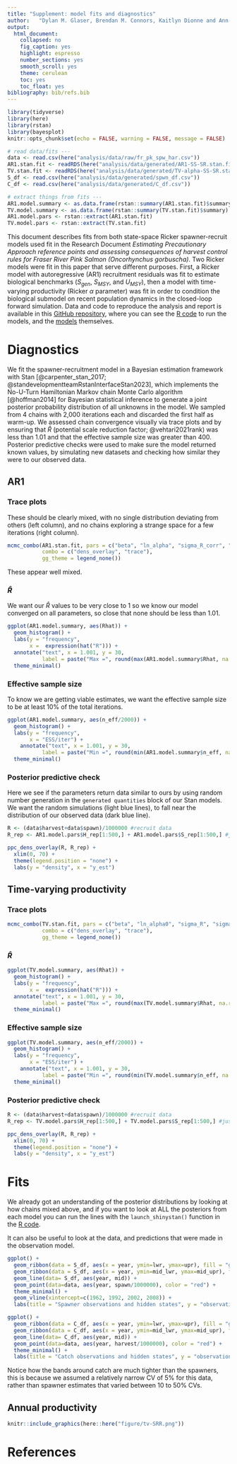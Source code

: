 ```yaml
---
title: "Supplement: model fits and diagnostics"
author:   "Dylan M. Glaser, Brendan M. Connors, Kaitlyn Dionne and Ann-Marie Huang"
output: 
  html_document:
    collapsed: no
    fig_caption: yes
    highlight: espresso
    number_sections: yes
    smooth_scroll: yes
    theme: cerulean
    toc: yes
    toc_float: yes
bibliography: bib/refs.bib
---
```


```r
library(tidyverse)
library(here)
library(rstan)
library(bayesplot)
knitr::opts_chunk$set(echo = FALSE, warning = FALSE, message = FALSE)

# read data/fits ---
data <- read.csv(here("analysis/data/raw/fr_pk_spw_har.csv"))
AR1.stan.fit <- readRDS(here("analysis/data/generated/AR1-SS-SR.stan.fit.rds"))
TV.stan.fit <- readRDS(here("analysis/data/generated/TV-alpha-SS-SR.stan.fit.rds"))
S_df <- read.csv(here("analysis/data/generated/spwn_df.csv"))
C_df <- read.csv(here("analysis/data/generated/C_df.csv"))

# extract things from fits ---
AR1.model.summary <- as.data.frame(rstan::summary(AR1.stan.fit)$summary)
TV.model.summary <- as.data.frame(rstan::summary(TV.stan.fit)$summary)
AR1.model.pars <- rstan::extract(AR1.stan.fit)
TV.model.pars <- rstan::extract(TV.stan.fit)
```


This document describes fits from both state-space Ricker spawner-recruit models used fit in the Research Document *Estimating Precautionary Approach reference points and assessing consequences of harvest control rules for Fraser River Pink Salmon (Oncorhynchus gorbuscha)*. Two Ricker models were fit in this paper that serve different purposes. First, a Ricker model with autoregressive (AR1) recruitment residuals was fit to estimate biological benchmarks ($S_{gen}$, $S_{MSY}$, and $U_{MSY}$), then a model with time-varying productivity (Ricker $\alpha$ parameter) was fit in order to condition the biological submodel on recent population dynamics in the closed-loop forward simulation. Data and code to reproduce the analysis and report is available in this [GitHub repository](https://github.com/Pacific-salmon-assess/FR-PK-ResDoc/tree/main), where you can see the [R code](https://github.com/Pacific-salmon-assess/FR-PK-ResDoc/blob/main/analysis/R/fit-sr-stan.R) to run the models, and the [models](https://github.com/Pacific-salmon-assess/FR-PK-ResDoc/tree/main/analysis/Stan) themselves.   

# Diagnostics  

We fit the spawner-recruitment model in a Bayesian estimation framework with Stan [@carpenter_stan_2017; @standevelopmentteamRstanInterfaceStan2023], which implements the No-U-Turn Hamiltonian Markov chain Monte Carlo algorithm [@hoffman2014] for Bayesian statistical inference to generate a joint posterior probability distribution of all unknowns in the model. 
We sampled from 4 chains with 2,000 iterations each and discarded the first half as warm-up. 
We assessed chain convergence visually via trace plots and by ensuring that $\hat{R}$ (potential scale reduction factor; @vehtari2021rank) was less than 1.01 and that the effective sample size was greater than 400. Posterior predictive checks were used to make sure the model returned known values, by simulating new datasets and checking how similar they were to our observed data.    

## AR1  

### Trace plots  
These should be clearly mixed, with no single distribution deviating from others (left column), and no chains exploring a strange space for a few iterations (right column).  
```r
mcmc_combo(AR1.stan.fit, pars = c("beta", "ln_alpha", "sigma_R_corr", "phi"),
           combo = c("dens_overlay", "trace"),
           gg_theme = legend_none())
```

These appear well mixed.  

### $\hat{R}$  

We want our $\hat{R}$ values to be very close to 1 so we know our model converged on all parameters, so close that none should be less than 1.01.  

```r
ggplot(AR1.model.summary, aes(Rhat)) +
  geom_histogram() +
  labs(y = "frequency",
       x =  expression(hat("R"))) +
  annotate("text", x = 1.001, y = 30, 
           label = paste("Max =", round(max(AR1.model.summary$Rhat, na.rm = T), 4))) +
  theme_minimal()
```

### Effective sample size  

To know we are getting viable estimates, we want the effective sample size to be at least 10% of the total iterations.  

```r
ggplot(AR1.model.summary, aes(n_eff/2000)) +
  geom_histogram() +
  labs(y = "frequency",
       x = "ESS/iter") +
    annotate("text", x = 1.001, y = 30, 
           label = paste("Min =", round(min(AR1.model.summary$n_eff, na.rm = T)/2000, 4))) +
  theme_minimal()
```

### Posterior predictive check  

Here we see if the parameters return data similar to ours by using random number generation in the `generated quantities` block of our Stan models. We want the random simulations (light blue lines), to fall near the distribution of our observed data (dark blue line). 

```r
R <- (data$harvest+data$spawn)/1000000 #recruit data
R_rep <- AR1.model.pars$H_rep[1:500,] + AR1.model.pars$S_rep[1:500,] #just too 500 random draws...

ppc_dens_overlay(R, R_rep) +
  xlim(0, 70) +
  theme(legend.position = "none") +
  labs(y = "density", x = "y_est")
```

## Time-varying productivity 

### Trace plots  

```r
mcmc_combo(TV.stan.fit, pars = c("beta", "ln_alpha0", "sigma_R", "sigma_alpha"),
           combo = c("dens_overlay", "trace"),
           gg_theme = legend_none())
```

### $\hat{R}$  
```r
ggplot(TV.model.summary, aes(Rhat)) +
  geom_histogram() +
  labs(y = "frequency",
       x =  expression(hat("R"))) +
  annotate("text", x = 1.001, y = 30, 
           label = paste("Max =", round(max(TV.model.summary$Rhat, na.rm = T), 4))) +
  theme_minimal()
```

### Effective sample size  
```r
ggplot(TV.model.summary, aes(n_eff/2000)) +
  geom_histogram() +
  labs(y = "frequency",
       x = "ESS/iter") +
    annotate("text", x = 1.001, y = 30, 
           label = paste("Min =", round(min(TV.model.summary$n_eff, na.rm = T)/2000, 4))) +
  theme_minimal()
```

### Posterior predictive check 
```r
R <- (data$harvest+data$spawn)/1000000 #recruit data
R_rep <- TV.model.pars$H_rep[1:500,] + TV.model.pars$S_rep[1:500,] #just too 500 random draws...

ppc_dens_overlay(R, R_rep) +
  xlim(0, 70) +
  theme(legend.position = "none") +
  labs(y = "density", x = "y_est")
```

# Fits  

We already got an understanding of the posterior distributions by looking at how chains mixed above, and if you want to look at ALL the posteriors from each model you can run the lines with the `launch_shinystan()` function in the [R code](https://github.com/Pacific-salmon-assess/FR-PK-ResDoc/blob/main/analysis/R/fit-sr-stan.R). 

It can also be useful to look at the data, and predictions that were made in the observation model. 

```r
ggplot() +
  geom_ribbon(data = S_df, aes(x = year, ymin=lwr, ymax=upr), fill = "grey80") +
  geom_ribbon(data = S_df, aes(x = year, ymin=mid_lwr, ymax=mid_upr), fill = "darkgrey") +
  geom_line(data= S_df, aes(year, mid)) +
  geom_point(data=data, aes(year, spawn/1000000), color = "red") +
  theme_minimal() +
  geom_vline(xintercept=c(1962, 1992, 2002, 2008)) +
  labs(title = "Spawner observations and hidden states", y = "observations", x = "year")
```


```r
ggplot() +
  geom_ribbon(data = C_df, aes(x = year, ymin=lwr, ymax=upr), fill = "grey80") +
  geom_ribbon(data = C_df, aes(x = year, ymin=mid_lwr, ymax=mid_upr), fill = "darkgrey") +
  geom_line(data= C_df, aes(year, mid)) +
  geom_point(data=data, aes(year, harvest/1000000), color = "red") +
  theme_minimal() +
  labs(title = "Catch observations and hidden states", y = "observations", x = "year")
```

Notice how the bands around catch are much tighter than the spawners, this is because we assumed a relatively narrow CV of 5% for this data, rather than spawner estimates that varied between 10 to 50% CVs.  

## Annual productivity  

```r
knitr::include_graphics(here::here("figure/tv-SRR.png"))
```

# References  
